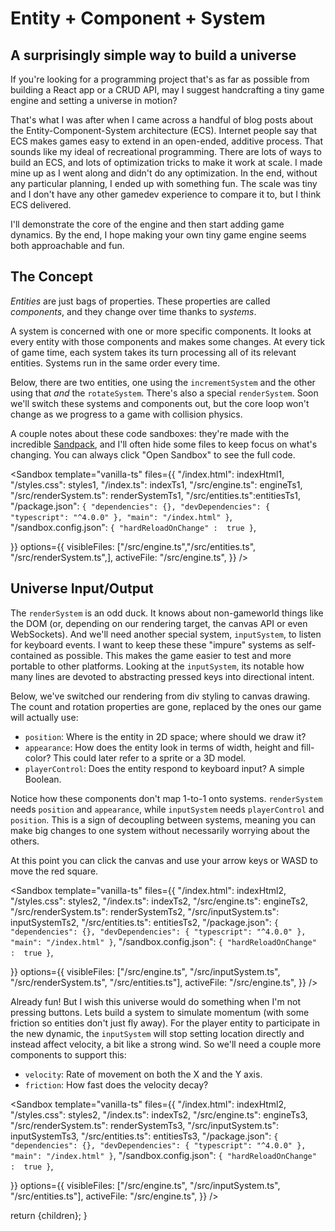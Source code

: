 



# Entity + Component + System

## A surprisingly simple way to build a universe

If you're looking for a programming project that's as far as possible from building a React app or a CRUD API, may I suggest handcrafting a tiny game engine and setting a universe in motion?

That's what I was after when I came across a handful of blog posts about the Entity-Component-System architecture (ECS). Internet people say that ECS makes games easy to extend in an open-ended, additive process. That sounds like my ideal of recreational programming. There are lots of ways to build an ECS, and lots of optimization tricks to make it work at scale. I made mine up as I went along and didn't do any optimization. In the end, without any particular planning, I ended up with something fun. The scale was tiny and I don't have any other gamedev experience to compare it to, but I think ECS delivered.

I'll demonstrate the core of the engine and then start adding game dynamics. By the end, I hope making your own tiny game engine seems both approachable and fun.

## The Concept

_Entities_ are just bags of properties. These properties are called _components_, and they change over time thanks to _systems_.

A system is concerned with one or more specific components. It looks at every entity with those components and makes some changes. At every tick of game time, each system takes its turn processing all of its relevant entities. Systems run in the same order every time.

Below, there are two entities, one using the `incrementSystem` and the other using that _and_ the `rotateSystem`. There's also a special `renderSystem`. Soon we'll switch these systems and components out, but the core loop won't change as we progress to a game with collision physics.

A couple notes about these code sandboxes: they're made with the incredible [Sandpack](https://sandpack.codesandbox.io/), and I'll often hide some files to keep focus on what's changing. You can always click "Open Sandbox" to see the full code.

<Sandbox
  template="vanilla-ts"
  files={{
    "/index.html": indexHtml1,
    "/styles.css": styles1,
    "/index.ts": indexTs1,
    "/src/engine.ts": engineTs1,
    "/src/renderSystem.ts": renderSystemTs1,
    "/src/entities.ts":entitiesTs1,
    "/package.json": `{
      "dependencies": {},
        "devDependencies": {
          "typescript": "^4.0.0"
        },
      "main": "/index.html"
    }`,
    "/sandbox.config.json": `{ "hardReloadOnChange" :  true }`,

}}
options={{
  visibleFiles: ["/src/engine.ts","/src/entities.ts", "/src/renderSystem.ts",],
  activeFile: "/src/engine.ts",
}}
/>

## Universe Input/Output

The `renderSystem` is an odd duck. It knows about non-gameworld things like the DOM (or, depending on our rendering target, the canvas API or even WebSockets). And we'll need another special system, `inputSystem`, to listen for keyboard events. I want to keep these these "impure" systems as self-contained as possible. This makes the game easier to test and more portable to other platforms. Looking at the `inputSystem`, its notable how many lines are devoted to abstracting pressed keys into directional intent.

Below, we've switched our rendering from div styling to canvas drawing. The count and rotation properties are gone, replaced by the ones our game will actually use:

- `position`: Where is the entity in 2D space; where should we draw it?
- `appearance`: How does the entity look in terms of width, height and fill-color? This could later refer to a sprite or a 3D model.
- `playerControl`: Does the entity respond to keyboard input? A simple Boolean.

Notice how these components don't map 1-to-1 onto systems. `renderSystem` needs `position` and `appearance`, while `inputSystem` needs `playerControl` and `position`. This is a sign of decoupling between systems, meaning you can make big changes to one system without necessarily worrying about the others.

At this point you can click the canvas and use your arrow keys or WASD to move the red square.

<Sandbox
  template="vanilla-ts"
  files={{
    "/index.html": indexHtml2,
    "/styles.css": styles2,
    "/index.ts": indexTs2,
    "/src/engine.ts": engineTs2,
    "/src/renderSystem.ts": renderSystemTs2,
    "/src/inputSystem.ts": inputSystemTs2,
    "/src/entities.ts": entitiesTs2,
    "/package.json": `{
      "dependencies": {},
        "devDependencies": {
          "typescript": "^4.0.0"
        },
      "main": "/index.html"
    }`,
    "/sandbox.config.json": `{ "hardReloadOnChange" :  true }`,

}}
options={{
    visibleFiles: ["/src/engine.ts", "/src/inputSystem.ts", "/src/renderSystem.ts", "/src/entities.ts"],
    activeFile: "/src/engine.ts",
  }}
/>

Already fun! But I wish this universe would do something when I'm not pressing buttons. Lets build a system to simulate momentum (with some friction so entities don't just fly away). For the player entity to participate in the new dynamic, the `inputSystem` will stop setting location directly and instead affect velocity, a bit like a strong wind. So we'll need a couple more components to support this:

- `velocity`: Rate of movement on both the X and the Y axis.
- `friction`: How fast does the velocity decay?

<Sandbox
  template="vanilla-ts"
  files={{
    "/index.html": indexHtml2,
    "/styles.css": styles2,
    "/index.ts": indexTs2,
    "/src/engine.ts": engineTs3,
    "/src/renderSystem.ts": renderSystemTs3,
    "/src/inputSystem.ts": inputSystemTs3,
    "/src/entities.ts": entitiesTs3,
    "/package.json": `{
      "dependencies": {},
        "devDependencies": {
          "typescript": "^4.0.0"
        },
      "main": "/index.html"
    }`,
    "/sandbox.config.json": `{ "hardReloadOnChange" :  true }`,

}}
options={{
    visibleFiles: ["/src/engine.ts", "/src/inputSystem.ts", "/src/entities.ts"],
    activeFile: "/src/engine.ts",
  }}
/>

  return <MdxLayout>{children}</MdxLayout>;
}
